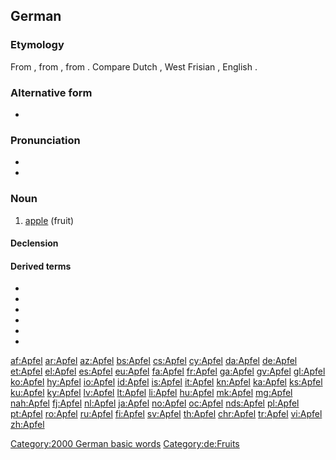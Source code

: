 {{also|Äpfel}}
==German==
{{wikipedia|dab=Apfel|lang=de}}

===Etymology===
From {{etyl|gmh|de}} {{term|apfel|lang=gmh}}, from {{etyl|goh|de}} {{term|apful|lang=goh}}, from {{etyl|gem-pro|de}} {{m|gem-pro|*aplaz}}. Compare Dutch {{term|appel|lang=nl}}, West Frisian {{term|apel|lang=fy}}, English {{term|apple|lang=en}}.

===Alternative form===
* {{l/de|Appel}} {{i|only colloquial; northern and central Germany}}

===Pronunciation===
* {{IPA|/ˈapfəl/|lang=de}}
* {{audio|De-Apfel.ogg|audio|lang=de}}

===Noun===
{{de-noun|m|Apfels|Äpfel}}

# [[apple]] (fruit)

====Declension====
{{de-decl-noun-m|s|pl=Äpfel}}

====Derived terms====
* {{l/de|apfelig}}
* {{l/de|der Apfel fällt nicht weit vom Stamm}}
* {{l/de|ein Apfel und ein Ei}}
* {{l/de|Granatapfel}}
* {{l/de|Apfelkuchen}}
* {{l/de|apfelgrün}}

[[Category:2000 German basic words]]
[[Category:de:Fruits]]

[[af:Apfel]]
[[ar:Apfel]]
[[az:Apfel]]
[[bs:Apfel]]
[[cs:Apfel]]
[[cy:Apfel]]
[[da:Apfel]]
[[de:Apfel]]
[[et:Apfel]]
[[el:Apfel]]
[[es:Apfel]]
[[eu:Apfel]]
[[fa:Apfel]]
[[fr:Apfel]]
[[ga:Apfel]]
[[gv:Apfel]]
[[gl:Apfel]]
[[ko:Apfel]]
[[hy:Apfel]]
[[io:Apfel]]
[[id:Apfel]]
[[is:Apfel]]
[[it:Apfel]]
[[kn:Apfel]]
[[ka:Apfel]]
[[ks:Apfel]]
[[ku:Apfel]]
[[ky:Apfel]]
[[lv:Apfel]]
[[lt:Apfel]]
[[li:Apfel]]
[[hu:Apfel]]
[[mk:Apfel]]
[[mg:Apfel]]
[[nah:Apfel]]
[[fj:Apfel]]
[[nl:Apfel]]
[[ja:Apfel]]
[[no:Apfel]]
[[oc:Apfel]]
[[nds:Apfel]]
[[pl:Apfel]]
[[pt:Apfel]]
[[ro:Apfel]]
[[ru:Apfel]]
[[fi:Apfel]]
[[sv:Apfel]]
[[th:Apfel]]
[[chr:Apfel]]
[[tr:Apfel]]
[[vi:Apfel]]
[[zh:Apfel]]